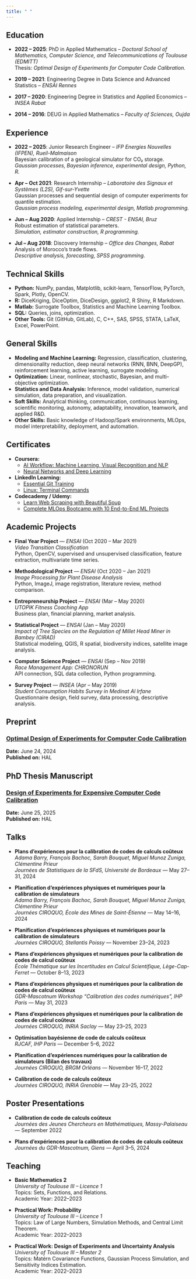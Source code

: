 ```yaml
---
title: " "
---
```


## Education

- **2022 – 2025**: PhD in Applied Mathematics – *Doctoral School of Mathematics, Computer Science, and Telecommunications of Toulouse (EDMITT)*  
  Thesis: *Optimal Design of Experiments for Computer Code Calibration.*

- **2019 – 2021**: Engineering Degree in Data Science and Advanced Statistics – *ENSAI Rennes*

- **2017 – 2020**: Engineering Degree in Statistics and Applied Economics – *INSEA Rabat*

- **2014 – 2016**: DEUG in Applied Mathematics – *Faculty of Sciences, Oujda*

 
## Experience

- **2022 – 2025**: Junior Research Engineer – *IFP Energies Nouvelles (IFPEN), Rueil-Malmaison*  
  Bayesian calibration of a geological simulator for CO₂ storage.  
  *Gaussian processes, Bayesian inference, experimental design, Python, R.*

- **Apr – Oct 2021**: Research Internship – *Laboratoire des Signaux et Systèmes (L2S), Gif-sur-Yvette*  
  Gaussian processes and sequential design of computer experiments for quantile estimation.  
  *Gaussian process modeling, experimental design, Matlab programming.*

- **Jun – Aug 2020**: Applied Internship – *CREST - ENSAI, Bruz*  
  Robust estimation of statistical parameters.  
  *Simulation, estimator construction, R programming.*

- **Jul – Aug 2018**: Discovery Internship – *Office des Changes, Rabat*  
  Analysis of Morocco’s trade flows.  
  *Descriptive analysis, forecasting, SPSS programming.*


 
## Technical Skills

- **Python:** NumPy, pandas, Matplotlib, scikit-learn, TensorFlow, PyTorch, Spark, Plotly, OpenCV.  
- **R:** DiceKriging, DiceOptim, DiceDesign, ggplot2, R Shiny, R Markdown.  
- **Matlab:** Surrogate Toolbox, Statistics and Machine Learning Toolbox.  
- **SQL:** Queries, joins, optimization.  
- **Other Tools:** Git (GitHub, GitLab), C, C++, SAS, SPSS, STATA, LaTeX, Excel, PowerPoint.  


 
## General Skills

- **Modeling and Machine Learning:** Regression, classification, clustering, dimensionality reduction, deep neural networks (RNN, BNN, DeepGP), reinforcement learning, active learning, surrogate modeling.  
- **Optimization:** Linear, nonlinear, stochastic, Bayesian, and multi-objective optimization.  
- **Statistics and Data Analysis:** Inference, model validation, numerical simulation, data preparation, and visualization.  
- **Soft Skills:** Analytical thinking, communication, continuous learning, scientific monitoring, autonomy, adaptability, innovation, teamwork, and applied R&D.  
- **Other Skills:** Basic knowledge of Hadoop/Spark environments, MLOps, model interpretability, deployment, and automation.  


 
## Certificates

- **Coursera:**  
  - [AI Workflow: Machine Learning, Visual Recognition and NLP](https://www.coursera.org/account/accomplishments/verify/JNGNYFJN5UVY)  
  - [Neural Networks and Deep Learning](https://www.coursera.org/account/accomplishments/verify/XEF64JAWNB2Z)  

- **LinkedIn Learning:**  
  - [Essential Git Training](https://www.linkedin.com/learning/certificates/e180cc1e4d406bc18d08ef9a932aabb3211916ac57d8016511332aa83c2d625a?trk=backfilled_certificate)  
  - [Linux: Terminal Commands](https://www.coursera.org/account/accomplishments/verify/XEF64JAWNB2Z)  

- **Codecademy / Udemy:**  
  - [Learn Web Scraping with Beautiful Soup](https://www.codecademy.com/profiles/barryAdama0299016940/certificates/f4cba58fa21e556a6a8f5a975cef5388)  
  - [Complete MLOps Bootcamp with 10 End-to-End ML Projects](https://www.udemy.com/course/complete-mlops-bootcamp-with-10-end-to-end-ml-projects/)


 
## Academic Projects

- **Final Year Project** — *ENSAI* (Oct 2020 – Mar 2021)  
  *Video Transition Classification*  
  Python, OpenCV, supervised and unsupervised classification, feature extraction, multivariate time series.  

- **Methodological Project** — *ENSAI* (Oct 2020 – Jan 2021)  
  *Image Processing for Plant Disease Analysis*  
  Python, ImageJ, image registration, literature review, method comparison.  

- **Entrepreneurship Project** — *ENSAI* (Mar – May 2020)  
  *UTOPIK Fitness Coaching App*  
  Business plan, financial planning, market analysis.  

- **Statistical Project** — *ENSAI* (Jan – May 2020)  
  *Impact of Tree Species on the Regulation of Millet Head Miner in Bambey (CIRAD)*  
  Statistical modeling, QGIS, R spatial, biodiversity indices, satellite image analysis.  

- **Computer Science Project** — *ENSAI* (Sep – Nov 2019)  
  *Race Management App: CHRONORUN*  
  API connection, SQL data collection, Python programming.  

- **Survey Project** — *INSEA* (Apr – May 2019)  
  *Student Consumption Habits Survey in Medinat Al Irfane*  
  Questionnaire design, field survey, data processing, descriptive analysis.  



 
## Preprint

### [Optimal Design of Experiments for Computer Code Calibration](https://theses.hal.science/UNIV-UT3/hal-04615127v2)

**Date:** June 24, 2024  
**Published on:** HAL

 
## PhD Thesis Manuscript

### [Design of Experiments for Expensive Computer Code Calibration](https://theses.hal.science/tel-05186532/)

**Date:** June 25, 2025  
**Published on:** HAL



 
## Talks

- **Plans d’expériences pour la calibration de codes de calculs coûteux**  
  *Adama Barry, François Bachoc, Sarah Bouquet, Miguel Munoz Zuniga, Clémentine Prieur*  
  *Journées de Statistiques de la SFdS, Université de Bordeaux* — May 27–31, 2024  

- **Planification d'expériences physiques et numériques pour la calibration de simulateurs**  
  *Adama Barry, François Bachoc, Sarah Bouquet, Miguel Munoz Zuniga, Clémentine Prieur*  
  *Journées CIROQUO, École des Mines de Saint-Étienne* — May 14–16, 2024  

- **Planification d'expériences physiques et numériques pour la calibration de simulateurs**  
  *Journées CIROQUO, Stellantis Poissy* — November 23–24, 2023  

- **Plans d'expériences physiques et numériques pour la calibration de codes de calcul coûteux**  
  *École Thématique sur les Incertitudes en Calcul Scientifique, Lège-Cap-Ferret* — October 8–13, 2023  

- **Plans d'expériences physiques et numériques pour la calibration de codes de calcul coûteux**  
  *GDR-Mascotnum Workshop “Calibration des codes numériques”, IHP Paris* — May 31, 2023  

- **Plans d'expériences physiques et numériques pour la calibration de codes de calcul coûteux**  
  *Journées CIROQUO, INRIA Saclay* — May 23–25, 2023  

- **Optimisation bayésienne de code de calculs coûteux**  
  *RJCAF, IHP Paris* — December 5–6, 2022  

- **Planification d'expériences numériques pour la calibration de simulateurs (Bilan des travaux)**  
  *Journées CIROQUO, BRGM Orléans* — November 16–17, 2022  

- **Calibration de code de calculs coûteux**  
  *Journées CIROQUO, INRIA Grenoble* — May 23–25, 2022  



 
## Poster Presentations

- **Calibration de code de calculs coûteux**  
  *Journées des Jeunes Chercheurs en Mathématiques, Massy-Palaiseau* — September 2022  

- **Plans d'expériences pour la calibration de codes de calculs coûteux**  
  *Journées du GDR-Mascotnum, Giens* — April 3–5, 2024  



 
## Teaching

- **Basic Mathematics 2**  
  *University of Toulouse III – Licence 1*  
  Topics: Sets, Functions, and Relations.  
  Academic Year: 2022–2023  

- **Practical Work: Probability**  
  *University of Toulouse III – Licence 1*  
  Topics: Law of Large Numbers, Simulation Methods, and Central Limit Theorem.  
  Academic Year: 2022–2023  

- **Practical Work: Design of Experiments and Uncertainty Analysis**  
  *University of Toulouse III – Master 2*  
  Topics: Matérn Covariance Functions, Gaussian Process Simulation, and Sensitivity Indices Estimation.  
  Academic Year: 2022–2023  

